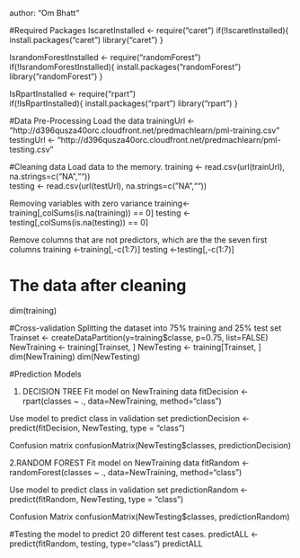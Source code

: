 author: "Om Bhatt"

#Required Packages
IscaretInstalled <- require("caret")
if(!IscaretInstalled){
    install.packages("caret")
    library("caret")
    }

IsrandomForestInstalled <- require("randomForest")
if(!IsrandomForestInstalled){
    install.packages("randomForest")
    library("randomForest")
    }

IsRpartInstalled <- require("rpart")        
if(!IsRpartInstalled){
    install.packages("rpart")
    library("rpart")
    }

#Data Pre-Processing
Load the data
trainingUrl <- "http://d396qusza40orc.cloudfront.net/predmachlearn/pml-training.csv"   
testingUrl <- "http://d396qusza40orc.cloudfront.net/predmachlearn/pml-testing.csv" 

#Cleaning data 
Load data to the memory.
training <- read.csv(url(trainUrl), na.strings=c("NA",""))  
testing <- read.csv(url(testUrl), na.strings=c("NA",""))

Removing variables with zero variance
training<-training[,colSums(is.na(training)) == 0]
testing <-testing[,colSums(is.na(testing)) == 0]

Remove columns that are not predictors, which are the the seven first columns
training   <-training[,-c(1:7)]
testing <-testing[,-c(1:7)]

# The data after cleaning
dim(training)

#Cross-validation
Splitting the dataset into 75% training and 25% test set
Trainset <- createDataPartition(y=training$classe, p=0.75, list=FALSE)    
NewTraining <- training[Trainset, ]
NewTesting <- training[Trainset, ]  
dim(NewTraining)
dim(NewTesting) 

#Prediction Models

1. DECISION TREE
Fit model on NewTraining data
fitDecision <- rpart(classes ~ ., data=NewTraining, method="class")

Use model to predict class in validation set 
predictionDecision <- predict(fitDecision, NewTesting, type = "class")

Confusion matrix
confusionMatrix(NewTesting$classes, predictionDecision)

2.RANDOM FOREST
Fit model on NewTraining data
fitRandom <- randomForest(classes ~ ., data=NewTraining, method="class")

Use model to predict class in validation set 
predictionRandom <- predict(fitRandom, NewTesting, type = "class")

Confusion Matrix
confusionMatrix(NewTesting$classes, predictionRandom)

#Testing the model to predict 20 different test cases.
predictALL <- predict(fitRandom, testing, type="class")
predictALL